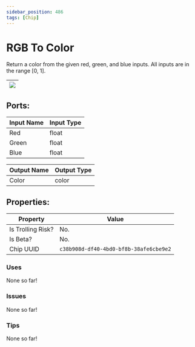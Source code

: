 ```yaml
---
sidebar_position: 486
tags: [Chip]
---
```


# RGB To Color


Return a color from the given red, green, and blue inputs. All inputs are in the range [0, 1].

| ![](https://images-ext-2.discordapp.net/external/MPmIaQzlEPmgGWlgi-WxBBXt0Bjv_zWPkg1y1f_sy3s/https/www.recroomcircuits.com/image/circuit/absolute-value?width=206&height=108) |
|-----|

## Ports:

| Input Name | Input Type |
|-----------|-----------|
| Red | float |
| Green | float |
| Blue | float |

| Output Name | Output Type |
|-----------|-----------|
| Color | color |

## Properties:

| Property  | Value |
|-------------------|-----------|
| Is Trolling Risk? | No. |
| Is Beta? | No. |
| Chip UUID | `c38b908d-df40-4bd0-bf8b-38afe6cbe9e2` |

### Uses
None so far!

### Issues
None so far!

### Tips
None so far!
